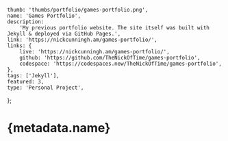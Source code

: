 	thumb: 'thumbs/portfolio/games-portfolio.png',
	name: 'Games Portfolio',
	description:
		'My previous portfolio website. The site itself was built with Jekyll & deployed via GitHub Pages.',
	link: 'https://nickcunningh.am/games-portfolio/',
	links: {
		live: 'https://nickcunningh.am/games-portfolio/',
		github: 'https://github.com/TheNickOfTime/games-portfolio',
		codespace: 'https://codespaces.new/TheNickOfTime/games-portfolio',
	},
	tags: ['Jekyll'],
	featured: 3,
	type: 'Personal Project',
};

# {metadata.name}
